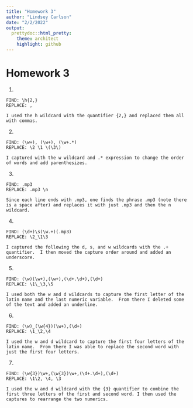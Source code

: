 ```yaml
---
title: "Homework 3"
author: "Lindsey Carlson"
date: "2/2/2022"
output:
  prettydoc::html_pretty:
    theme: architect
    highlight: github
---
```


# Homework 3

1. 
```
FIND: \h{2,}
REPLACE: ,

I used the h wildcard with the quantifier {2,} and replaced them all with commas. 
```

2. 
```
FIND: (\w+), (\w+), (\w+.*)
REPLACE: \2 \1 \(\3\)

I captured with the w wildcard and .* expression to change the order of words and add parenthesizes.
```

3.
```
FIND: .mp3 
REPLACE: .mp3 \n

Since each line ends with .mp3, one finds the phrase .mp3 (note there is a space after) and replaces it with just .mp3 and then the n wildcard.
```

4. 
```
FIND: (\d+)\s(\w.+)(.mp3)
REPLACE: \2_\1\3

I captured the following the d, s, and w wildcards with the .+ quantifier.  I then moved the capture order around and added an underscore.
```

5. 
```
FIND: (\w)(\w+),(\w+),(\d+.\d+),(\d+)
REPLACE: \1\_\3,\5

I used both the w and d wildcards to capture the first letter of the latin name and the last numeric variable.  From there I deleted some of the text and added an underline.
```

6. 
```
FIND: (\w)_(\w{4})(\w+),(\d+)
REPLACE: \1_\2,\4

I used the w and d wildcard to capture the first four letters of the latin name.  From there I was able to replace the second word with just the first four letters.
```

7. 
```
FIND: (\w{3})\w+,(\w{3})\w+,(\d+.\d+),(\d+)
REPLACE: \1\2, \4, \3

I used the w and d wildcard with the {3} quantifier to combine the first three letters of the first and second word. I then used the captures to rearrange the two numerics.  
```

